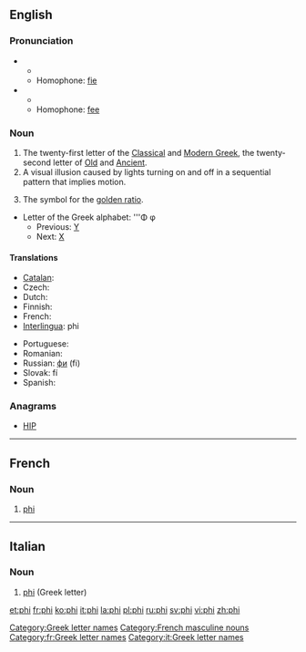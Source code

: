 {{wikipedia}}
==English==

===Pronunciation===
* {{IPA|/faɪ/}}
** {{rhymes|aɪ}}
** Homophone: [[fie]]
* {{IPA|/fiː/}}
** {{rhymes|iː}}
** Homophone: [[fee]]

===Noun===
{{en-noun}}

# The twenty-first letter of the [[Classical Greek|Classical]] and [[Modern Greek]], the twenty-second letter of [[Old Greek|Old]] and [[Ancient Greek|Ancient]].
# A visual illusion caused by lights turning on and off in a sequential pattern that implies motion.
# {{mathematics}} The symbol for the [[golden ratio]].
* Letter of the Greek alphabet: '''Φ φ
** Previous: [[upsilon|Υ]]
** Next: [[chi|Χ]]

====Translations====
{{trans-top|Greek letter}}
* [[Catalan]]: {{t+|ca|fi|f}}
* Czech: {{t|cs|fí|n}}
* Dutch: {{t-|nl|phi|m|f}}
* Finnish: {{t+|fi|fii}}
* French: {{t+|fr|phi|m}}
* [[Interlingua]]: phi
{{trans-mid}}
* Portuguese: {{t+|pt|fi|m}}
* Romanian: {{t+|ro|fi}}
* Russian: [[фи]] (fi)
* Slovak: fí
* Spanish: {{t|es|fi|f}}
{{trans-bottom}}

===Anagrams===
* {{alphagram|[[hip#English|hip]]}} [[HIP#English|HIP]]

[[Category:Greek letter names]]

----

==French==

===Noun===
{{fr-noun-inv|m}}

# [[#English|phi]] {{gloss|Greek letter}}

[[Category:French masculine nouns]]
[[Category:fr:Greek letter names]]

----

==Italian==

===Noun===
{{wikipedia|lang=it}}
{{infl|it|noun}} {{m|inv}}

# [[#English|phi]] (Greek letter)

[[Category:it:Greek letter names]]

[[et:phi]]
[[fr:phi]]
[[ko:phi]]
[[it:phi]]
[[la:phi]]
[[pl:phi]]
[[ru:phi]]
[[sv:phi]]
[[vi:phi]]
[[zh:phi]]